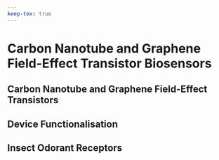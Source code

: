 ```yaml
---
keep-tex: true
---
```


# Carbon Nanotube and Graphene Field-Effect Transistor Biosensors


## Carbon Nanotube and Graphene Field-Effect Transistors

## Device Functionalisation

## Insect Odorant Receptors


